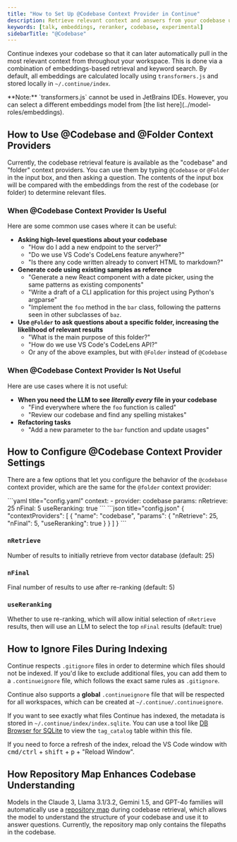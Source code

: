 ```yaml
---
title: "How to Set Up @Codebase Context Provider in Continue"
description: Retrieve relevant context and answers from your codebase using embeddings and keyword search.
keywords: [talk, embeddings, reranker, codebase, experimental]
sidebarTitle: "@Codebase"
---
```


Continue indexes your codebase so that it can later automatically pull in the most relevant context from throughout your workspace. This is done via a combination of embeddings-based retrieval and keyword search. By default, all embeddings are calculated locally using `transformers.js` and stored locally in `~/.continue/index`.

<Info>
  **Note:** `transformers.js` cannot be used in JetBrains IDEs. However, you can
  select a different embeddings model from [the list
  here](../model-roles/embeddings).
</Info>

## How to Use @Codebase and @Folder Context Providers

Currently, the codebase retrieval feature is available as the "codebase" and "folder" context providers. You can use them by typing `@Codebase` or `@Folder` in the input box, and then asking a question. The contents of the input box will be compared with the embeddings from the rest of the codebase (or folder) to determine relevant files.

### When @Codebase Context Provider Is Useful

Here are some common use cases where it can be useful:

- **Asking high-level questions about your codebase**
  - "How do I add a new endpoint to the server?"
  - "Do we use VS Code's CodeLens feature anywhere?"
  - "Is there any code written already to convert HTML to markdown?"
- **Generate code using existing samples as reference**
  - "Generate a new React component with a date picker, using the same patterns as existing components"
  - "Write a draft of a CLI application for this project using Python's argparse"
  - "Implement the `foo` method in the `bar` class, following the patterns seen in other subclasses of `baz`.
- **Use `@Folder` to ask questions about a specific folder, increasing the likelihood of relevant results**
  - "What is the main purpose of this folder?"
  - "How do we use VS Code's CodeLens API?"
  - Or any of the above examples, but with `@Folder` instead of `@Codebase`

### When @Codebase Context Provider Is Not Useful

Here are use cases where it is not useful:

- **When you need the LLM to see _literally every_ file in your codebase**
  - "Find everywhere where the `foo` function is called"
  - "Review our codebase and find any spelling mistakes"
- **Refactoring tasks**
  - "Add a new parameter to the `bar` function and update usages"

## How to Configure @Codebase Context Provider Settings

There are a few options that let you configure the behavior of the `@codebase` context provider, which are the same for the `@folder` context provider:

<Tabs>
  <Tab title="YAML">
  ```yaml title="config.yaml" 
  context:
    - provider: codebase
      params:
        nRetrieve: 25
        nFinal: 5
        useReranking: true
  ```
  </Tab>
  <Tab title="JSON">
  ```json title="config.json"
  {
    "contextProviders": [
      {
        "name": "codebase",
        "params": {
          "nRetrieve": 25,
          "nFinal": 5,
          "useReranking": true
        }
      }
    ]
  }
  ```
  </Tab>
</Tabs>

### `nRetrieve`

Number of results to initially retrieve from vector database (default: 25)

### `nFinal`

Final number of results to use after re-ranking (default: 5)

### `useReranking`

Whether to use re-ranking, which will allow initial selection of `nRetrieve` results, then will use an LLM to select the top `nFinal` results (default: true)

## How to Ignore Files During Indexing

Continue respects `.gitignore` files in order to determine which files should not be indexed. If you'd like to exclude additional files, you can add them to a `.continueignore` file, which follows the exact same rules as `.gitignore`.

Continue also supports a **global** `.continueignore` file that will be respected for all workspaces, which can be created at `~/.continue/.continueignore`.

If you want to see exactly what files Continue has indexed, the metadata is stored in `~/.continue/index/index.sqlite`. You can use a tool like [DB Browser for SQLite](https://sqlitebrowser.org/) to view the `tag_catalog` table within this file.

If you need to force a refresh of the index, reload the VS Code window with <kbd>cmd/ctrl</kbd> + <kbd>shift</kbd> + <kbd>p</kbd> + "Reload Window".

## How Repository Map Enhances Codebase Understanding

Models in the Claude 3, Llama 3.1/3.2, Gemini 1.5, and GPT-4o families will automatically use a [repository map](/customize/context/codebase#repository-map) during codebase retrieval, which allows the model to understand the structure of your codebase and use it to answer questions. Currently, the repository map only contains the filepaths in the codebase.
